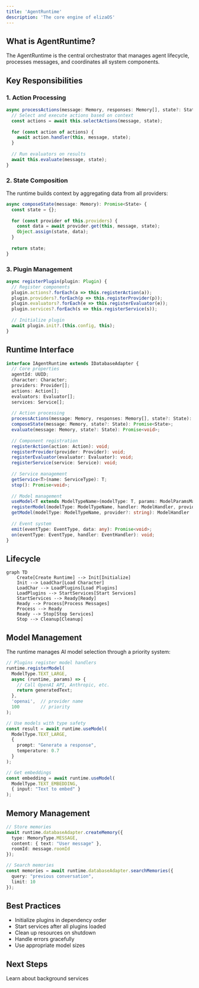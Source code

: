 ```yaml
---
title: 'AgentRuntime'
description: 'The core engine of elizaOS'
---
```


## What is AgentRuntime?

The AgentRuntime is the central orchestrator that manages agent lifecycle, processes messages, and coordinates all system components.

## Key Responsibilities

### 1. Action Processing

```typescript
async processActions(message: Memory, responses: Memory[], state?: State): Promise<void> {
  // Select and execute actions based on context
  const actions = await this.selectActions(message, state);
  
  for (const action of actions) {
    await action.handler(this, message, state);
  }
  
  // Run evaluators on results
  await this.evaluate(message, state);
}
```

### 2. State Composition

The runtime builds context by aggregating data from all providers:

```typescript
async composeState(message: Memory): Promise<State> {
  const state = {};
  
  for (const provider of this.providers) {
    const data = await provider.get(this, message, state);
    Object.assign(state, data);
  }
  
  return state;
}
```

### 3. Plugin Management

```typescript
async registerPlugin(plugin: Plugin) {
  // Register components
  plugin.actions?.forEach(a => this.registerAction(a));
  plugin.providers?.forEach(p => this.registerProvider(p));
  plugin.evaluators?.forEach(e => this.registerEvaluator(e));
  plugin.services?.forEach(s => this.registerService(s));
  
  // Initialize plugin
  await plugin.init?.(this.config, this);
}
```

## Runtime Interface

```typescript
interface IAgentRuntime extends IDatabaseAdapter {
  // Core properties
  agentId: UUID;
  character: Character;
  providers: Provider[];
  actions: Action[];
  evaluators: Evaluator[];
  services: Service[];
  
  // Action processing
  processActions(message: Memory, responses: Memory[], state?: State): Promise<void>;
  composeState(message: Memory, state?: State): Promise<State>;
  evaluate(message: Memory, state?: State): Promise<void>;
  
  // Component registration
  registerAction(action: Action): void;
  registerProvider(provider: Provider): void;
  registerEvaluator(evaluator: Evaluator): void;
  registerService(service: Service): void;
  
  // Service management
  getService<T>(name: ServiceType): T;
  stop(): Promise<void>;
  
  // Model management
  useModel<T extends ModelTypeName>(modelType: T, params: ModelParamsMap[T], provider?: string): Promise<ModelResultMap[T]>;
  registerModel(modelType: ModelTypeName, handler: ModelHandler, provider?: string, priority?: number): void;
  getModel(modelType: ModelTypeName, provider?: string): ModelHandler | undefined;
  
  // Event system
  emit(eventType: EventType, data: any): Promise<void>;
  on(eventType: EventType, handler: EventHandler): void;
}
```

## Lifecycle

```mermaid
graph TD
    Create[Create Runtime] --> Init[Initialize]
    Init --> LoadChar[Load Character]
    LoadChar --> LoadPlugins[Load Plugins]
    LoadPlugins --> StartServices[Start Services]
    StartServices --> Ready[Ready]
    Ready --> Process[Process Messages]
    Process --> Ready
    Ready --> Stop[Stop Services]
    Stop --> Cleanup[Cleanup]
```

## Model Management

The runtime manages AI model selection through a priority system:

```typescript
// Plugins register model handlers
runtime.registerModel(
  ModelType.TEXT_LARGE,
  async (runtime, params) => {
    // Call OpenAI API, Anthropic, etc.
    return generatedText;
  },
  'openai',  // provider name
  100        // priority
);

// Use models with type safety
const result = await runtime.useModel(
  ModelType.TEXT_LARGE,
  {
    prompt: "Generate a response",
    temperature: 0.7
  }
);

// Get embeddings
const embedding = await runtime.useModel(
  ModelType.TEXT_EMBEDDING,
  { input: "Text to embed" }
);
```

## Memory Management

```typescript
// Store memories
await runtime.databaseAdapter.createMemory({
  type: MemoryType.MESSAGE,
  content: { text: "User message" },
  roomId: message.roomId
});

// Search memories
const memories = await runtime.databaseAdapter.searchMemories({
  query: "previous conversation",
  limit: 10
});
```

## Best Practices

- Initialize plugins in dependency order
- Start services after all plugins loaded
- Clean up resources on shutdown
- Handle errors gracefully
- Use appropriate model sizes

## Next Steps

<CardGroup cols={1}>
  <Card title="Services" icon="server" href="/deep-dive/services">
    Learn about background services
  </Card>
</CardGroup>